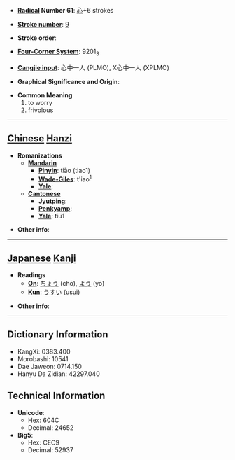 * '''[[Wiktionary:Chinese radical index| Radical]] Number 61''': [[Wiktionary:Chinese radical index 心|心]]+6 strokes

* '''[[Wiktionary:Chinese total strokes index|Stroke number]]''': [[Wiktionary:Chinese total strokes index 9|9]]

* '''Stroke order''': 

* '''[[Wiktionary:Chinese four corner index|Four-Corner System]]''': 9201<sub>3</sub>

* '''[[Wiktionary:Chinese Cangjie index|Cangjie input]]''': 心中一人 (PLMO), X心中一人 (XPLMO)

* '''Graphical Significance and Origin''': 

* '''Common Meaning'''
*#to worry
*# frivolous


----

== [[Chinese]] [[Hanzi]] ==

* '''Romanizations'''
** '''[[Mandarin]]'''
*** '''[[Pinyin]]''': tiāo (tiao1)
*** '''[[Wade-Giles]]''': t'iao<sup>1</sup>
*** '''[[Yale]]''': 
** '''[[Cantonese]]'''
*** '''[[Jyutping]]''':
*** '''[[Penkyamp]]''': 
*** '''[[Yale]]''': tiu1

* '''Other info''': 

----

== [[Japanese]] [[Kanji]] ==

* '''Readings'''
** '''[[On]]''': [[ちょう]] (chō), [[よう]] (yō)
** '''[[Kun]]''': [[うすい]] (usui)

* '''Other info''':  

----

== Dictionary Information ==

* KangXi: 0383.400
* Morobashi: 10541
* Dae Jaweon: 0714.150
* Hanyu Da Zidian: 42297.040

== Technical Information ==

* '''Unicode''':
** Hex: 604C
** Decimal: 24652
* '''Big5''':
** Hex: CEC9
** Decimal: 52937
